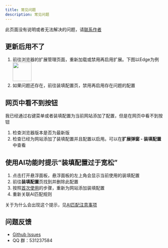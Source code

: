 ```yaml
---
title: 常见问题
description: 常见问题
---
```



此页面没有说明或者无法解决的问题，请[联系作者](#contact)

## 更新后用不了

1. 前往浏览器的扩展管理页面，重新加载或禁用再启用扩展。下图以Edge为例
   <img src='/manage-toggle-extension.webp' height='60px'/>
2. 如果问题还存在，前往装填配置页，禁用再启用存在问题的配置

## 网页中看不到<Fab />按钮

我已经通过右键菜单或者装填配置为当前网站添加了配置，但是在网页中看不到<Fab />按钮

1. 检查浏览器版本是否为最新版
2. 检查已经为网站添加了装填配置并且配置以启用。可以在**扩展弹窗 - 装填配置**中查看

## 使用AI功能时提示“装填配置过于宽松”

1. 点击<Fab />打开悬浮面板，悬浮面板的左上角会显示当前使用的装填配置
2. 前往**装填配置**页找到并删除此配置
3. 按照[首次使用](/getting-started/#first-time)的步骤，重新为网站添加装填配置
4. 重新关联AI匹配规则

关于为什么会出现这个提示，见[AI匹配注意事项](/docs/integration-policy#%E6%B3%A8%E6%84%8F%E4%BA%8B%E9%A1%B9)

<a id="contact"></a>
## 问题反馈

- [Github Issues](https://github.com/Mr-Quin/danmaku-anywhere/issues)
- QQ 群：531237584